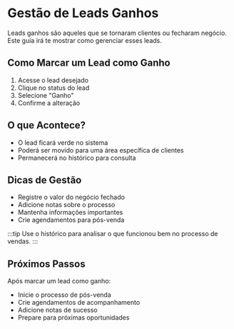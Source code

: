 # Gestão de Leads Ganhos

Leads ganhos são aqueles que se tornaram clientes ou fecharam negócio. Este guia irá te mostrar como gerenciar esses leads.

## Como Marcar um Lead como Ganho

1. Acesse o lead desejado
2. Clique no status do lead
3. Selecione "Ganho"
4. Confirme a alteração

## O que Acontece?

- O lead ficará verde no sistema
- Poderá ser movido para uma área específica de clientes
- Permanecerá no histórico para consulta

## Dicas de Gestão

- Registre o valor do negócio fechado
- Adicione notas sobre o processo
- Mantenha informações importantes
- Crie agendamentos para pós-venda

:::tip
Use o histórico para analisar o que funcionou bem no processo de vendas.
:::

## Próximos Passos

Após marcar um lead como ganho:
- Inicie o processo de pós-venda
- Crie agendamentos de acompanhamento
- Adicione notas de sucesso
- Prepare para próximas oportunidades 